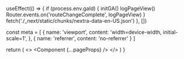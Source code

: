 

  useEffect(() => {
    if (process.env.gaId) {
      initGA()
      logPageView()
      Router.events.on('routeChangeComplete', logPageView)
    }
    fetch('./_next/static/chunks/nextra-data-en-US.json')
  }, [])

  const meta = [
    {
      name: 'viewport',
      content: 'width=device-width, initial-scale=1',
    },
    {
      name: 'referrer',
      content: 'no-referrer'
    }
  ]

  return (
    <>
      <Helmet
        meta={meta}
      >
        <script>
          {
            `window.difyChatbotConfig = {token: 'Sy3lLLLeNComuY39' }`
          }
        </script>
        <script
          src="https://udify.app/embed.min.js"
          id="Sy3lLLLeNComuY39"
          defer>
        </script>
      </Helmet>
      <Component {...pageProps} />
    </>
  )
}